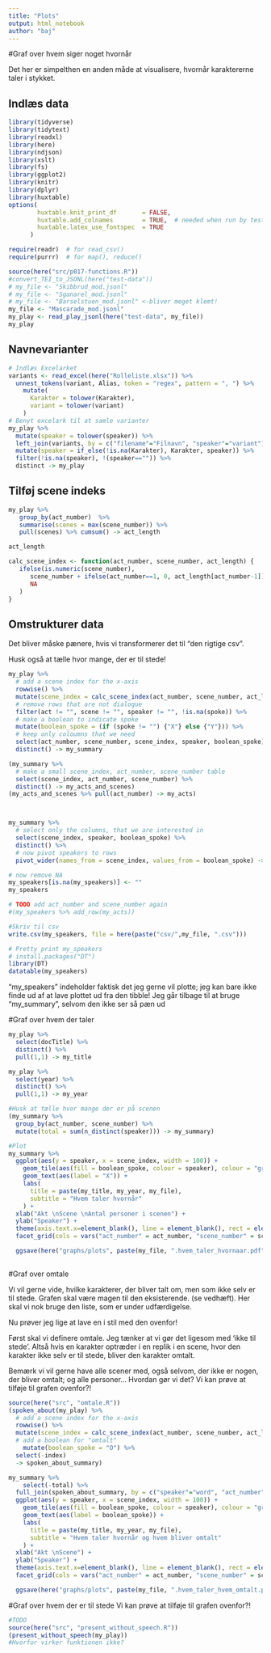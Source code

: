 ```yaml
---
title: "Plots"
output: html_notebook
author: "baj"
---
```


#Graf over hvem siger noget hvornår

Det her er simpelthen en anden måde at visualisere, hvornår karaktererne taler i stykket.

## Indlæs data

```r
library(tidyverse)
library(tidytext)
library(readxl)
library(here)
library(ndjson)
library(xslt)
library(fs)
library(ggplot2)
library(knitr)
library(dplyr)
library(huxtable)
options(
        huxtable.knit_print_df       = FALSE, 
        huxtable.add_colnames        = TRUE,  # needed when run by testthat
        huxtable.latex_use_fontspec  = TRUE
      )

require(readr)  # for read_csv()
require(purrr)  # for map(), reduce()

source(here("src/p017-functions.R"))
#convert_TEI_to_JSONL(here("test-data"))
# my_file <- "Skibbrud_mod.jsonl"
# my_file <- "Sganarel_mod.jsonl"
# my_file <- "Barselstuen_mod.jsonl" <-bliver meget klemt!
my_file <- "Mascarade_mod.jsonl"
my_play <- read_play_jsonl(here("test-data", my_file))
my_play
```


## Navnevarianter

```r
# Indlæs Excelarket
variants <- read_excel(here("Rolleliste.xlsx")) %>% 
  unnest_tokens(variant, Alias, token = "regex", pattern = ", ") %>% 
    mutate(
      Karakter = tolower(Karakter),
      variant = tolower(variant)
    )
# Benyt excelark til at samle varianter
my_play %>%
  mutate(speaker = tolower(speaker)) %>% 
  left_join(variants, by = c("filename"="Filnavn", "speaker"="variant")) %>% 
  mutate(speaker = if_else(!is.na(Karakter), Karakter, speaker)) %>%
  filter(!is.na(speaker), !(speaker=="")) %>%
  distinct -> my_play
```

## Tilføj scene indeks

```r
my_play %>% 
   group_by(act_number)  %>% 
   summarise(scenes = max(scene_number)) %>% 
   pull(scenes) %>% cumsum() -> act_length

act_length

calc_scene_index <- function(act_number, scene_number, act_length) {
   ifelse(is.numeric(scene_number),
      scene_number + ifelse(act_number==1, 0, act_length[act_number-1]),
      NA
   )
}

```

## Omstrukturer data

Det bliver måske pænere, hvis vi transformerer det til "den rigtige csv".

Husk også at tælle hvor mange, der er til stede!


```r
my_play %>% 
  # add a scene index for the x-axis
  rowwise() %>% 
  mutate(scene_index = calc_scene_index(act_number, scene_number, act_length)) %>% 
  # remove rows that are not dialogue
  filter(act != "", scene != "", speaker != "", !is.na(spoke)) %>%
  # make a boolean to indicate spoke
  mutate(boolean_spoke = (if (spoke != "") {"X"} else {"Y"})) %>%
  # keep only coloumns that we need
  select(act_number, scene_number, scene_index, speaker, boolean_spoke) %>%
  distinct() -> my_summary

(my_summary %>%
  # make a small scene_index, act_number, scene_number table
  select(scene_index, act_number, scene_number) %>% 
  distinct() -> my_acts_and_scenes)
(my_acts_and_scenes %>% pull(act_number) -> my_acts)



my_summary %>%
  # select only the columns, that we are interested in
  select(scene_index, speaker, boolean_spoke) %>% 
  distinct() %>%
  # now pivot speakers to rows
  pivot_wider(names_from = scene_index, values_from = boolean_spoke) -> my_speakers

# now remove NA
my_speakers[is.na(my_speakers)] <- ""
my_speakers

# TODO add act_number and scene_number again
#(my_speakers %>% add_row(my_acts))

#Skriv til csv
write.csv(my_speakers, file = here(paste("csv/",my_file, ".csv")))

# Pretty print my_speakers
# install.packages("DT")
library(DT)
datatable(my_speakers)

```




"my_speakers" indeholder faktisk det jeg gerne vil plotte; jeg kan bare ikke finde ud af at lave plottet ud fra den tibble!
Jeg går tilbage til at bruge "my_summary", selvom den ikke ser så pæn ud 

#Graf over hvem der taler

```r
my_play %>% 
  select(docTitle) %>% 
  distinct() %>%
  pull(1,1) -> my_title

my_play %>% 
  select(year) %>% 
  distinct() %>%
  pull(1,1) -> my_year

#Husk at tælle hvor mange der er på scenen
(my_summary %>%
  group_by(act_number, scene_number) %>%
  mutate(total = sum(n_distinct(speaker))) -> my_summary) 

#Plot
my_summary %>% 
  ggplot(aes(y = speaker, x = scene_index, width = 100)) +
    geom_tile(aes(fill = boolean_spoke, colour = speaker), colour = "grey", show.legend = FALSE) + 
    geom_text(aes(label = "X")) +
    labs(
      title = paste(my_title, my_year, my_file),
      subtitle = "Hvem taler hvornår"
    ) +
  xlab("Akt \nScene \nAntal personer i scenen") +
  ylab("Speaker") + 
  theme(axis.text.x=element_blank(), line = element_blank(), rect = element_blank()) + 
  facet_grid(cols = vars("act_number" = act_number, "scene_number" = scene_number, "total" = total), switch="x")

  ggsave(here("graphs/plots", paste(my_file, ".hvem_taler_hvornaar.pdf")), width=16, height=9)
  

```

#Graf over omtale

Vi vil gerne vide, hvilke karakterer, der bliver talt om, men som ikke selv er til stede. Grafen skal være magen til den eksisterende. (se vedhæft). Her skal vi nok bruge den liste, som er under udfærdigelse.

Nu prøver jeg lige at lave en i stil med den ovenfor!

Først skal vi definere omtale. Jeg tænker at vi gør det ligesom med 'ikke til stede'. Altså hvis en karakter optræder i en replik i en scene, hvor den karakter ikke selv er til stede, bliver den karakter omtalt.

Bemærk vi vil gerne have alle scener med, også selvom, der ikke er nogen, der bliver omtalt; og alle personer... Hvordan gør vi det?
Vi kan prøve at tilføje til grafen ovenfor?!

```r
source(here("src", "omtale.R"))
(spoken_about(my_play) %>%
  # add a scene index for the x-axis
  rowwise() %>% 
  mutate(scene_index = calc_scene_index(act_number, scene_number, act_length)) %>%
  # add a boolean for "omtalt"
    mutate(boolean_spoke = "O") %>%
  select(-index)
  -> spoken_about_summary) 

my_summary %>%
    select(-total) %>%
  full_join(spoken_about_summary, by = c("speaker"="word", "act_number", "scene_number", "scene_index", "boolean_spoke")) %>% 
  ggplot(aes(y = speaker, x = scene_index, width = 100)) +
    geom_tile(aes(fill = boolean_spoke, colour = speaker), colour = "grey", show.legend = FALSE) + 
    geom_text(aes(label = boolean_spoke)) +
    labs(
      title = paste(my_title, my_year, my_file),
      subtitle = "Hvem taler hvornår og hvem bliver omtalt"
    ) +
  xlab("Akt \nScene") +
  ylab("Speaker") + 
  theme(axis.text.x=element_blank(), line = element_blank(), rect = element_blank()) + 
  facet_grid(cols = vars("act_number" = act_number, "scene_number" = scene_number), switch = "x")

  ggsave(here("graphs/plots", paste(my_file, ".hvem_taler_hvem_omtalt.pdf")), width=16, height=9)

```
#Graf over hvem der er til stede
Vi kan prøve at tilføje til grafen ovenfor?!
```r
#TODO
source(here("src", "present_without_speech.R"))
(present_without_speech(my_play))
#Hvorfor virker funktionen ikke?

```

